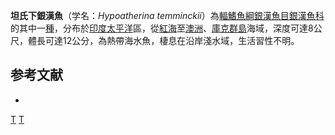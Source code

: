 {{Speciesbox 
| status = NE
| status_system = IUCN3.1
| taxon = Hypoatherina temminckii
| authority = [[Bleeker|Bleeker]], 1854
| synonyms = *''Atherina temminckii'' <small>Bleeker, 1854</small>
*''Stenatherina temminckii'' <small>Bleeker, 1854</small>
*''Atherina temmincki'' <small>Bleeker, 1854</small>
*''Hypoatheria temminckii'' <small>Bleeker, 1854</small>
}}
'''坦氏下銀漢魚'''（学名：''Hypoatherina temminckii''）為[[輻鰭魚綱|輻鰭魚綱]][[銀漢魚目|銀漢魚目]][[銀漢魚科|銀漢魚科]]的其中一[[種|種]]，分布於[[印度|印度]][[太平洋|太平洋]]區，從[[紅海|紅海]]至[[澳洲|澳洲]]、[[庫克群島|庫克群島]]海域，深度可達8公尺，體長可達12公分，為熱帶海水魚，棲息在沿岸淺水域，生活習性不明。

==参考文献==
*{{FishBase_species|genus=Hypoatherina|species=temminckii |year=2016|month=4}}

{{Taxonbar|from=Q2537084}}

[[Category:下銀漢魚屬|T]]
[[Category:1854年描述的鱼类|T]]